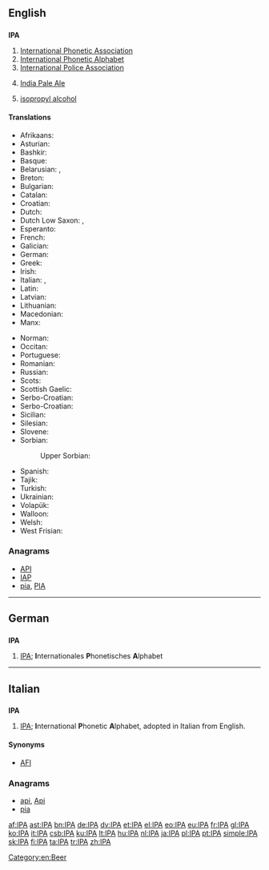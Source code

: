 {{selfref|See [[Wiktionary:International Phonetic Alphabet]] for Wiktionary's Appendix for IPA symbols}}
{{also|ipa}}
==English==

==={{initialism}}===
'''IPA'''

# [[w:International Phonetic Association|International Phonetic Association]]
# [[International Phonetic Alphabet]]
# [[w:International Police Association|International Police Association]]
# {{context|beer}} [[w:India Pale Ale|India Pale Ale]]
# {{organic compound}} [[isopropyl alcohol]]

====Translations====
{{trans-top|International Phonetic Alphabet}}
* Afrikaans: {{t+|af|IFA}}
* Asturian: {{t+|ast|AFI}}
* Bashkir: {{tø|ba|ХАФӘ|tr=HAFA̋|sc=Cyrl}}
* Basque: {{t-|eu|NAF}}
* Belarusian: {{qualifier|narkomawka}} {{t-|be|МФА|tr=MFA|sc=Cyrl}}, {{qualifier|tarashkevica}} {{t-|be|МФА|tr=MFA|sc=Cyrl}}
* Breton: {{t-|br|LFE}}
* Bulgarian: {{t-|bg|МФА|tr=MFA|sc=Cyrl}}
* Catalan: {{t+|ca|AFI}}
* Croatian: {{t-|hr|MFA}}
* Dutch: {{t-|nl|IFA}}
* Dutch Low Saxon: {{tø|nds-nl|IKS}}, {{tø|nds-nl|IFA}}
* Esperanto: {{t+|eo|IFA|xs=Esperanto}}
* French: {{t+|fr|API}}
* Galician: {{t+|gl|AFI}}
* German: {{t+|de|IPA}}
* Greek: {{t+|el|ΔΦΑ}}
* Irish: {{t-|ga|AIF|xs=Irish}}
* Italian: {{t-|it|AFI}}, {{t+|it|IPA}}
* Latin: {{t-|la|API}}
* Latvian: {{t-|lv|SFA}}
* Lithuanian: {{t+|lt|TFA}}
* Macedonian: {{t-|mk|МФА|tr=MFA|sc=Cyrl}}
* Manx: {{t-|gv|ASE}}
{{trans-mid}}
* Norman: {{t|roa-nor|API}}
* Occitan: {{t-|oc|AFI}}
* Portuguese: {{t+|pt|AFI}}
* Romanian: {{t-|ro|AFI}}
* Russian: {{t-|ru|МФА|tr=MFA|sc=Cyrl}}
* Scots: {{tø|sco|IPA}}
* Scottish Gaelic: {{t-|gd|AEF}}
* Serbo-Croatian: {{t|sh|МФА|tr=MFA|sc=Cyrl}}
* Serbo-Croatian: {{t-|sh|MFA}}
* Sicilian: {{t+|scn|AFN}}
* Silesian: {{tø|szl|MAF}}
* Slovene: {{t-|sl|MFA}}
* Sorbian:
*: Upper Sorbian: {{t+|hsb|Mfa|m}}
* Spanish: {{t+|es|AFI}}
* Tajik: {{t-|tg|АФБ|tr=AFB|sc=Cyrl}}
* Turkish: {{t+|tr|UFA}}
* Ukrainian: {{t-|uk|МФА|tr=MFA|sc=Cyrl}}
* Volapük: {{t+|vo|LFB|xs=Volapük}}
* Walloon: {{t-|wa|AFE}}
* Welsh: {{t-|cy|GSR}}
* West Frisian: {{t-|fy|YFA}}
{{trans-bottom}}

===Anagrams===
* [[API#English|API]]
* [[IAP#English|IAP]]
* [[pia#English|pia]], [[PIA#English|PIA]]

[[Category:en:Beer]]

----

==German==

==={{initialism|German}}===
'''IPA'''

# [[IPA#English|IPA]]; '''I'''nternationales '''P'''honetisches '''A'''lphabet

----

==Italian==

==={{initialism|Italian}}===
'''IPA'''

# [[IPA#English|IPA]]; '''I'''nternational '''P'''honetic '''A'''lphabet, adopted in Italian from English.

====Synonyms====
* [[AFI]]

===Anagrams===
* [[api#Italian|api]], [[Api#Italian|Api]]
* [[pia#Italian|pia]]

[[af:IPA]]
[[ast:IPA]]
[[bn:IPA]]
[[de:IPA]]
[[dv:IPA]]
[[et:IPA]]
[[el:IPA]]
[[eo:IPA]]
[[eu:IPA]]
[[fr:IPA]]
[[gl:IPA]]
[[ko:IPA]]
[[it:IPA]]
[[csb:IPA]]
[[ku:IPA]]
[[lt:IPA]]
[[hu:IPA]]
[[nl:IPA]]
[[ja:IPA]]
[[pl:IPA]]
[[pt:IPA]]
[[simple:IPA]]
[[sk:IPA]]
[[fi:IPA]]
[[ta:IPA]]
[[tr:IPA]]
[[zh:IPA]]
